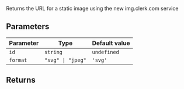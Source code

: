 Returns the URL for a static image
using the new img.clerk.com service

## Parameters

| Parameter | Type                         | Default value |
| --------- | ---------------------------- | ------------- |
| `id`      | `string`                     | `undefined`   |
| `format`  | <code>"svg" \| "jpeg"</code> | `'svg'`       |

## Returns
